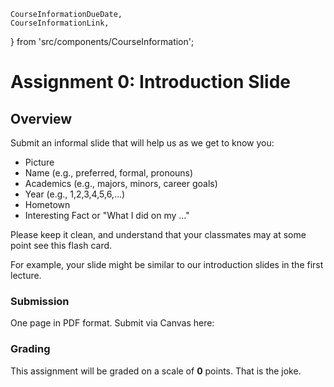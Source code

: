     CourseInformationDueDate,
    CourseInformationLink,
} from 'src/components/CourseInformation';

# Assignment 0: Introduction Slide

## Overview

Submit an informal slide that will help us as we get to know you:

- Picture
- Name (e.g., preferred, formal, pronouns)
- Academics (e.g., majors, minors, career goals)
- Year (e.g., 1,2,3,4,5,6,...)
- Hometown
- Interesting Fact or "What I did on my ..."

Please keep it clean, and understand that your classmates may at some point see this flash card.

For example, your slide might be similar to our introduction slides in the first lecture.

### Submission

<p><CourseInformationDueDate dueDateName='dueDateAssignment0' /></p>

One page in PDF format. Submit via Canvas here:

<p><CourseInformationLink linkName='linkCanvasAssignment0' /></p>

### Grading

This assignment will be graded on a scale of __0__ points. That is the joke.
